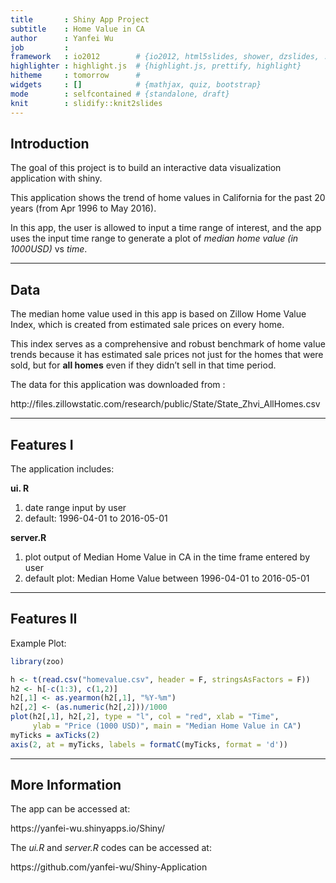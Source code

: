 ```yaml
---
title       : Shiny App Project
subtitle    : Home Value in CA
author      : Yanfei Wu
job         : 
framework   : io2012        # {io2012, html5slides, shower, dzslides, ...}
highlighter : highlight.js  # {highlight.js, prettify, highlight}
hitheme     : tomorrow      # 
widgets     : []            # {mathjax, quiz, bootstrap}
mode        : selfcontained # {standalone, draft}
knit        : slidify::knit2slides
---
```


## Introduction  

The goal of this project is to build an interactive data visualization application with shiny.  

This application shows the trend of home values in California for the past 20 years (from Apr 1996 to May 2016).  

In this app, the user is allowed to input a time range of interest, and the app uses the input time range to generate a plot of *median home value (in 1000USD)* vs *time*. 

---  

## Data   

The median home value used in this app is based on Zillow Home Value Index, which is created from estimated sale prices on every home.   

This index serves as a comprehensive and robust benchmark of home value trends because it has estimated sale prices not just for the homes that were sold, but for **all homes** even if they didn't sell in that time period.  

The data for this application was downloaded from :   

http://files.zillowstatic.com/research/public/State/State_Zhvi_AllHomes.csv  

---  

## Features I  
 
The application includes:  

**ui. R**  

1. date range input by user 
2. default: 1996-04-01 to 2016-05-01  

**server.R**  

1. plot output of Median Home Value in CA in the time frame entered by user  
2. default plot: Median Home Value between 1996-04-01 to 2016-05-01  

---    

## Features II  

Example Plot: 
```r
library(zoo)
```

```r
h <- t(read.csv("homevalue.csv", header = F, stringsAsFactors = F))
h2 <- h[-c(1:3), c(1,2)]
h2[,1] <- as.yearmon(h2[,1], "%Y-%m")
h2[,2] <- (as.numeric(h2[,2]))/1000
plot(h2[,1], h2[,2], type = "l", col = "red", xlab = "Time", 
     ylab = "Price (1000 USD)", main = "Median Home Value in CA")
myTicks = axTicks(2)
axis(2, at = myTicks, labels = formatC(myTicks, format = 'd'))
```

---   

## More Information   

The app can be accessed at:  

https://yanfei-wu.shinyapps.io/Shiny/  

The *ui.R* and *server.R* codes can be accessed at:  

https://github.com/yanfei-wu/Shiny-Application  




